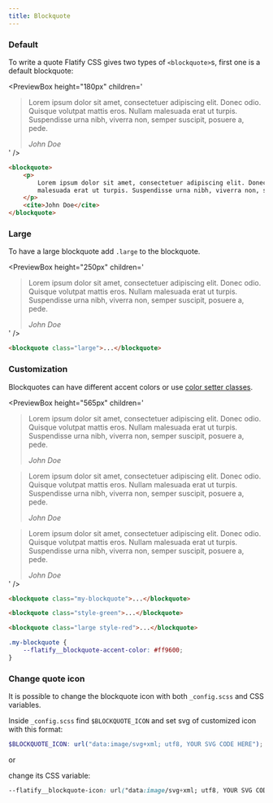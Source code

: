 ```yaml
---
title: Blockquote
---
```



### Default

To write a quote Flatify CSS gives two types of `<blockquote>`s, first one is a default blockquote:

<PreviewBox
	height="180px"
	children='
<!DOCTYPE html>
<html lang="en">
	<head>
		<meta charset="UTF-8" />
		<meta http-equiv="X-UA-Compatible" content="IE=edge" />
		<meta name="viewport" content="width=device-width, initial-scale=1.0" />
		<link rel="stylesheet" href="https://raw.githack.com/amir2mi/FlatifyCSS/master/dist/css/flatify-min.css" />
		<title>Quote</title>
	</head>
	<body>
        <blockquote style="margin-bottom: 0">
            <p>
                Lorem ipsum dolor sit amet, consectetuer adipiscing elit. Donec odio.
                Quisque volutpat mattis eros. Nullam malesuada erat ut turpis.
                Suspendisse urna nibh, viverra non, semper suscipit, posuere a, pede.
            </p>
			<cite>John Doe</cite>
		</blockquote>        
    </body>
</html>
'
/>

```html title="index.html"
<blockquote>
	<p>
		Lorem ipsum dolor sit amet, consectetuer adipiscing elit. Donec odio. Quisque volutpat mattis eros. Nullam
		malesuada erat ut turpis. Suspendisse urna nibh, viverra non, semper suscipit, posuere a, pede.
	</p>
	<cite>John Doe</cite>
</blockquote>
```

### Large

To have a large blockquote add `.large` to the blockquote.

<PreviewBox
	height="250px"
	children='
<!DOCTYPE html>
<html lang="en">
	<head>
		<meta charset="UTF-8" />
		<meta http-equiv="X-UA-Compatible" content="IE=edge" />
		<meta name="viewport" content="width=device-width, initial-scale=1.0" />
		<link rel="stylesheet" href="https://raw.githack.com/amir2mi/FlatifyCSS/master/dist/css/flatify-min.css" />
		<title>Quote</title>
	</head>
	<body>
        <blockquote class="large" style="margin-bottom: 0">
            <p>
                Lorem ipsum dolor sit amet, consectetuer adipiscing elit. Donec odio.
                Quisque volutpat mattis eros. Nullam malesuada erat ut turpis.
                Suspendisse urna nibh, viverra non, semper suscipit, posuere a, pede.
            </p>
			<cite>John Doe</cite>
		</blockquote>        
    </body>
</html>
'
/>

```html {1} title="index.html"
<blockquote class="large">...</blockquote>
```

### Customization

Blockquotes can have different accent colors or use [color setter classes](docs/helpers/color-setters).

<PreviewBox
	height="565px"
	children='
<!DOCTYPE html>
<html lang="en">
	<head>
		<meta charset="UTF-8" />
		<meta http-equiv="X-UA-Compatible" content="IE=edge" />
		<meta name="viewport" content="width=device-width, initial-scale=1.0" />
		<link rel="stylesheet" href="https://raw.githack.com/amir2mi/FlatifyCSS/master/dist/css/flatify-min.css" />
		<title>Quote</title>
        <style>
            .my-blockquote{
                --flatify__blockquote-accent-color: #ff9600;
            }
        </style>
	</head>
	<body>
        <blockquote class="my-blockquote">
            <p>
                Lorem ipsum dolor sit amet, consectetuer adipiscing elit. Donec odio.
                Quisque volutpat mattis eros. Nullam malesuada erat ut turpis.
                Suspendisse urna nibh, viverra non, semper suscipit, posuere a, pede.
            </p>
			<cite>John Doe</cite>
		</blockquote>
        <blockquote class="style-green">
            <p>
                Lorem ipsum dolor sit amet, consectetuer adipiscing elit. Donec odio.
                Quisque volutpat mattis eros. Nullam malesuada erat ut turpis.
                Suspendisse urna nibh, viverra non, semper suscipit, posuere a, pede.
            </p>
    		<cite>John Doe</cite>
    	</blockquote>
        <blockquote class="large style-red" style="margin-bottom: 0">
            <p>
                Lorem ipsum dolor sit amet, consectetuer adipiscing elit. Donec odio.
                Quisque volutpat mattis eros. Nullam malesuada erat ut turpis.
                Suspendisse urna nibh, viverra non, semper suscipit, posuere a, pede.
            </p>
    		<cite>John Doe</cite>
    	</blockquote>
    </body>

</html>
'
/>

```html {1} title="index.html"
<blockquote class="my-blockquote">...</blockquote>

<blockquote class="style-green">...</blockquote>

<blockquote class="large style-red">...</blockquote>
```

```css {2} title="style.css"
.my-blockquote {
	--flatify__blockquote-accent-color: #ff9600;
}
```

### Change quote icon

It is possible to change the blockquote icon with both `_config.scss` and CSS variables.

Inside `_config.scss` find `$BLOCKQUOTE_ICON` and set svg of customized icon with this format:

```scss title="_config.scss"
$BLOCKQUOTE_ICON: url("data:image/svg+xml; utf8, YOUR SVG CODE HERE");
```

or

change its CSS variable:

```css title="style.css"
--flatify__blockquote-icon: url("data:image/svg+xml; utf8, YOUR SVG CODE HERE");
```
